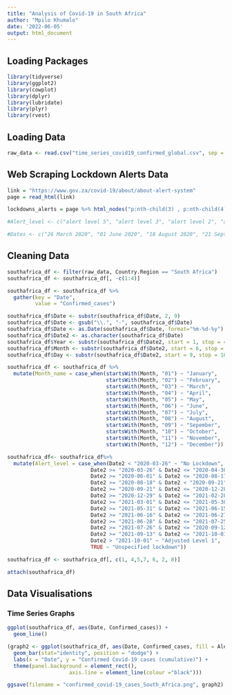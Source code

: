 ```yaml
---
title: "Analysis of Covid-19 in South Africa"
author: "Mpilo Khumalo"
date: '2022-06-05'
output: html_document
---
```


## Loading Packages

```r

library(tidyverse)
library(ggplot2)
library(cowplot)
library(dplyr)
library(lubridate)
library(plyr)
library(rvest)

```

## Loading Data

```r

raw_data <- read.csv("time_series_covid19_confirmed_global.csv", sep = ",", header = T)

```

## Web Scraping Lockdown Alerts Data

```r

link = "https://www.gov.za/covid-19/about/about-alert-system"
page = read_html(link)

lockdowns_alerts = page %>% html_nodes("p:nth-child(3) , p:nth-child(4) , p:nth-child(5) , p:nth-child(6) , p:nth-child(7) , p:nth-child(8) , p:nth-child(9) , p:nth-child(10) , p:nth-child(11) , p:nth-child(12) , p:nth-child(13) , p:nth-child(14) , p:nth-child(16)") %>% html_text

#Alert_level <- c("alert level 5", "alert level 3", "alert level 2", "alert level 1", "alert level 3", " alert level 1", "alert level 2", "alert level 4", "alert level 3", "alert level 4", " alert level 3", "alert level 2", "alert level 1")

#Dates <- c("26 March 2020", "01 June 2020", "18 August 2020", "21 September 2020", "29 December 2020", "01 March 2021", "31 May 2021", "16 June 2021", "27 June 2021", "28 June 2021", "26 July 2021", "13 September 2021", "01 October 2021")

```

## Cleaning Data

```r

southafrica_df <- filter(raw_data, Country.Region == "South Africa")
southafrica_df <- southafrica_df[, -c(1:4)]

southafrica_df <- southafrica_df %>%
  gather(key = "Date",
         value = "Confirmed_cases")

southafrica_df$Date <- substr(southafrica_df$Date, 2, 9)
southafrica_df$Date <- gsub("\\.", "-", southafrica_df$Date)
southafrica_df$Date <- as.Date(southafrica_df$Date, format="%m-%d-%y")
southafrica_df$Date2 <- as.character(southafrica_df$Date)
southafrica_df$Year <- substr(southafrica_df$Date2, start = 1, stop = 4)
southafrica_df$Month <- substr(southafrica_df$Date2, start = 6, stop = 7)
southafrica_df$Day <- substr(southafrica_df$Date2, start = 9, stop = 10)

southafrica_df <- southafrica_df %>% 
  mutate(Month_name = case_when(startsWith(Month, "01") ~ "January", 
                                startsWith(Month, "02") ~ "February",
                                startsWith(Month, "03") ~ "March",
                                startsWith(Month, "04") ~ "April",
                                startsWith(Month, "05") ~ "May",
                                startsWith(Month, "06") ~ "June",
                                startsWith(Month, "07") ~ "July",
                                startsWith(Month, "08") ~ "August",
                                startsWith(Month, "09") ~ "Sepember",
                                startsWith(Month, "10") ~ "October",
                                startsWith(Month, "11") ~ "November",
                                startsWith(Month, "12") ~ "December"))

southafrica_df<- southafrica_df%>% 
  mutate(Alert_level = case_when(Date2 < "2020-03-26" ~ "No Lockdown",
                           Date2 >= "2020-03-26" & Date2 <= "2020-04-30" ~ "Level 5", 
                           Date2 >= "2020-06-01" & Date2 <= "2020-08-17" ~ "Level 3", 
                           Date2 >= "2020-08-18" & Date2 < "2020-09-21"~ "Level 2" , 
                           Date2 >= "2020-09-21" & Date2 <= "2020-12-28" ~ "Level 1",
                           Date2 >= "2020-12-29" & Date2 <= "2021-02-28" ~ "Adjusted Level 3",
                           Date2 >= "2021-03-01" & Date2 <= "2021-05-30" ~ "Adjusted Level 1",
                           Date2 >= "2021-05-31" & Date2 <= "2021-06-15" ~ "Adjusted Level 2",
                           Date2 >= "2021-06-16" & Date2 <= "2021-06-27" ~ "Adjusted Level 3",
                           Date2 >= "2021-06-28" & Date2 <= "2021-07-25" ~ "Adjusted Level 4",
                           Date2 >= "2021-07-26" & Date2 <= "2020-09-12" ~ "Adjusted Level 3",
                           Date2 >= "2021-09-13" & Date2 <= "2021-10-01" ~ "Adjusted Level 2",
                           Date2 > "2021-10-01" ~ "Adjusted Level 1",
                           TRUE ~ "Unspecified lockdown"))

southafrica_df <- southafrica_df[, c(1, 4,5,7, 6, 2, 8)]

attach(southafrica_df)

```

## Data Visualisations

### Time Series Graphs

```r

ggplot(southafrica_df, aes(Date, Confirmed_cases)) +
  geom_line()

```

```r

(graph2 <- ggplot(southafrica_df, aes(Date, Confirmed_cases, fill = Alert_level, col= Alert_level)) +
  geom_bar(stat="identity", position = "dodge") + 
  labs(x = "Date", y = "Confirmed Covid-19 cases (cumulative)") +  
  theme(panel.background = element_rect(),
                    axis.line = element_line(colour ="black")))

ggsave(filename = "confirmed_covid-19_cases_South_Africa.png", graph2)


```








